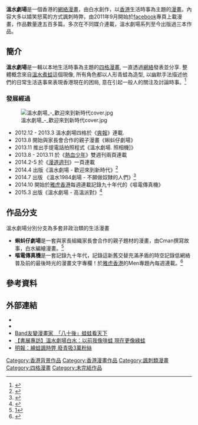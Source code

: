 {{multiple issues|
{{expand|time=2015-03-24T07:35:09+00:00}}
{{orphan|time=2015-03-24T07:35:09+00:00}}

{{newsrelease|time=2015-03-25T11:28:07+00:00}}
}}
'''溫水劇場'''是一個香港的[[網絡漫畫|網絡漫畫]]，由白水創作，以[[香港|香港]]生活時事為主題的[[漫畫|漫畫]]。內容大多以嬉笑怒罵的方式諷刺時弊，由2011年9月開始於[[facebook|facebook]]專頁上載漫畫，作品數量達五百多篇。多次在不同媒介連載，溫水劇場系列至今出版過三本作品。

== 簡介 ==
'''溫水劇場'''是一輯以本地生活時事為主題的[[四格漫畫|四格漫畫]], 一直透過[[網絡|網絡]]發表並分享. 整體概念來自[[溫水煮蛙|溫水煮蛙]]這個現像, 所有角色都以人形青蛙為造型, 以幽默手法描述他們的日常生活迭事來表現香港現在的困局, 意在引起一般人的關注及討論時事。<ref>{{cite web|url=https://www.facebook.com/boilingfrog/info?tab=page_info|title=溫水劇場|work=Facebook}}</ref>

=== 發展經過 ===
[[File:溫水劇場_-_歡迎來到新時代cover.jpg|thumb]]
* 2012.12 - 2013.3 溫水劇場四格於《[[爽報_(香港)|爽報]]》連載.
* 2013.8 開始與家長會合作的親子漫畫《蝌蚪仔劇場》
* 2013.11 推出手提電話拍照程式《溫水劇場. 照相機]》
* 2013.8 - 2013.11 於《[[熱血少年|熱血少年]]》雙週刊兩頁連載
* 2014.2-5 於《[[漫道週刊|漫道週刊]]》一頁連載
* 2014.4 出版《溫水劇場 - 歡迎來到新時代》<ref>{{cite web|url=http://www.enlightenfish.com.hk/bookstore/story-book/978-988-8249-36-7-detail|title=圖文故事/兒童故事 : 溫水劇場—歡迎來到新時代|work=亮光文化|access-date=2015-03-24|archive-date=2016-03-05|archive-url=https://web.archive.org/web/20160305125659/http://www.enlightenfish.com.hk/bookstore/story-book/978-988-8249-36-7-detail|dead-url=no}}</ref>
* 2014.7 出版 《溫水1984劇場 - 不願做奴隸的人們》<ref>{{cite web|url=http://www.enlightenfish.com.hk/bookstore/story-book/978-988-8249-50-3-detail|title=圖文故事/兒童故事 : 溫水1984劇場|work=亮光文化|access-date=2015-03-24|archive-date=2020-02-02|archive-url=https://web.archive.org/web/20200202045726/http://www.enlightenfish.com.hk/bookstore/story-book/978-988-8249-50-3-detail|dead-url=no}}</ref>
* 2014.10 開始於[[雅虎香港|雅虎香港]]每週連載記錄九十年代的《嘔電傳真機》
* 2015.3 出版《溫水劇場 - 高溫派對》<ref>{{cite web|url=https://www.facebook.com/boilingfrog/photos/a.171296929614023.40964.171253832951666/767466116663765/?type=1&theater|title=溫水劇場 - Timeline Photos - Facebook|work=facebook.com}}</ref>

== 作品分支 ==
溫水劇場分別分支為多套非政治類的生活漫畫
* '''蝌蚪仔劇場'''是一套與家長組織家長會合作的親子題材的漫畫，由Cman撰寫故事，白水編繪漫畫。<ref>[https://www.facebook.com/media/set/?set=a.497281910350562.1073741829.132836596795097&type=3]{{dead link|date=April 2015}}</ref>
* '''嘔電傳真機'''是一套記錄九十年代，記錄這新舊交替充滿矛盾的時空記錄低網絡普及前的最後時光的漫畫文字專欄！於[[雅虎香港|雅虎香港]]的Men專題內每週連載。<ref>{{cite web |url=https://hk.lifestyle.yahoo.com/men/guystalk/whitewater/ |title=Men - Yahoo Hong Kong Style - 嘔電傳真機 |work=Yahoo Style 香港 |deadurl=yes |archiveurl=https://web.archive.org/web/20150330060503/https://hk.lifestyle.yahoo.com/men/guystalk/whitewater/ |archivedate=2015-03-30 }}</ref>

== 參考資料 ==
{{reflist}}

== 外部連結 ==
* {{facebook|boilingfrog}}
* {{instagram|whitewater_comic}}
*[http://eastweek.my-magazine.me/?aid=33989 Band友變漫畫家　「八十後」蛙蛙看天下] {{Wayback|url=http://eastweek.my-magazine.me/?aid=33989 |date=20140612050938 }}
*[http://hk.apple.nextmedia.com/realtime/news/20140721/52709647 【書展專訪】溫水劇場白水：以前我像啡蛙 現在更像綠蛙] {{Wayback|url=http://hk.apple.nextmedia.com/realtime/news/20140721/52709647 |date=20140724184652 }}
*[http://life.mingpao.com/cfm/dailynews3b.cfm?File=20140518/nalgn/gna1.txt 明報：繪蛙諷時弊 廢青吸3萬粉絲] {{Wayback|url=http://life.mingpao.com/cfm/dailynews3b.cfm?File=20140518%2Fnalgn%2Fgna1.txt |date=20160304191404 }}

[[Category:香港背景作品|Category:香港背景作品]]
[[Category:香港漫畫作品|Category:香港漫畫作品]]
[[Category:諷刺類漫畫|Category:諷刺類漫畫]]
[[Category:四格漫畫|Category:四格漫畫]]
[[Category:未完結作品|Category:未完結作品]]